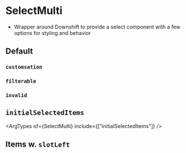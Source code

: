 

<Meta of={stories} />

# SelectMulti

- Wrapper around Downshift to provide a select component with a few options for
  styling and behavior

## Default

<Canvas name="default" of={stories.Default} />

### `customsation`

<Canvas name="customsation" of={stories.Customisation} />

### `filterable`

<Canvas name="invalid" of={stories.Filterable} />

### `invalid`

<Canvas name="invalid" of={stories.Invalid} />

## `initialSelectedItems`

<ArgTypes of={SelectMulti} include={["initialSelectedItems"]} />
<Canvas name="initialSelectedItems" of={stories.InitialSelectedItems} />

## Items w. `slotLeft`

<Canvas name="iconsWithSlotLeft" of={stories.SlotLeft} />
